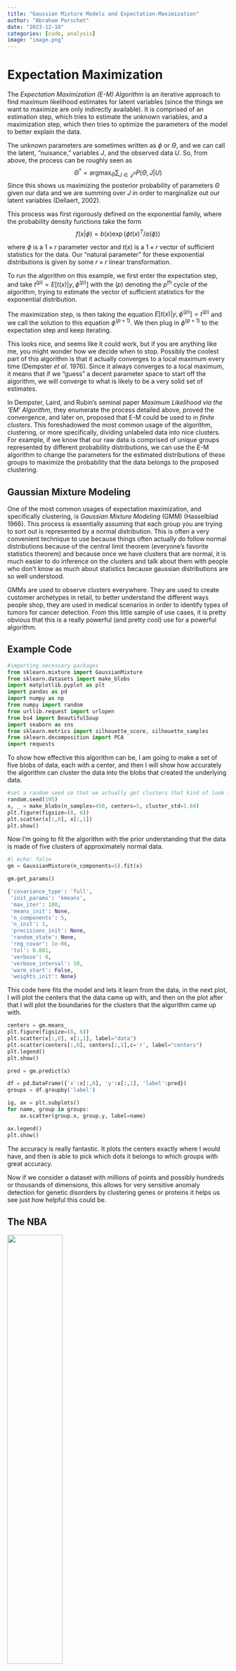 ```yaml
---
title: "Gaussian Mixture Models and Expectation-Maximization"
author: "Abraham Porschet"
date: "2023-12-10"
categories: [code, analysis]
image: "image.png"
---
```


# Expectation Maximization

The *Expectation Maximization (E-M) Algorithm* is an iterative approach to find maximum likelihood estimates for latent variables (since the things we want to maximize are only indirectly available). It is comprised of an estimation step, which tries to estimate the unknown variables, and a maximization step, which then tries to optimize the parameters of the model to better explain the data.

The unknown parameters are sometimes written as $\phi$ or $\Theta$, and we can call the latent, "nuisance," variables $J$, and the observed data $U$. So, from above, the process can be roughly seen as 
$$ \Theta^* = \operatorname*{argmax}_{\Theta} \sum_{J\in\mathcal{J}^n} P(\Theta, J|U) $$ 
Since this shows us maximizing the posterior probability of parameters $\Theta$ given our data and we are summing over $J$ in order to marginalize out our latent variables (Dellaert, 2002).

This process was first rigorously defined on the exponential family, where the probability density functions take the form 
$$ f(x|\phi) = b(x)\exp(\phi t(x)^T/a(\phi))$$

where $\phi$ is a $1\times r$ parameter vector and $t(x)$ is a $1\times r$ vector of sufficient statistics for the data. Our "natural parameter" for these exponential distributions is given by some $r\times r$ linear transformation. 

To run the \textbf{E-M} algorithm on this example, we first enter the expectation step, and take $t^{(p)}=E[t(x)|y,\phi^{(p)}]$  with the $(p)$ denoting the $p^{th}$ cycle of the algorithm, trying to estimate the vector of sufficient statistics for the exponential distribution. 

The maximization step, is then taking the equation $E[t(x)|y,\phi^{(p)}]=t^{(p)}$ and we call the solution to this equation $\phi^{(p+1)}$. We then plug in $\phi^{(p+1)}$ to the expectation step and keep iterating. 

This looks nice, and seems like it could work, but if you are anything like me, you might wonder how we decide when to stop. Possibly the coolest part of this algorithm is that it actually converges to a local maximum every time (Dempster *et al.* 1976). Since it always converges to a local maximum, it means that if we "guess" a decent parameter space to start off the algorithm, we will converge to what is likely to be a very solid set of estimates.

In Dempster, Laird, and Rubin's seminal paper *Maximum Likelihood via the 'EM' Algorithm*, they enumerate the process detailed above, proved the convergence, and later on, proposed that E-M could be used to in *finite clusters*. This foreshadowed the most common usage of the algorithm, clustering, or more specifically, dividing unlabeled data into nice clusters. For example, if we know that our raw data is comprised of unique groups represented by different probability distributions, we can use the E-M algorithm to change the parameters for the estimated distributions of these groups to maximize the probability that the data belongs to the proposed clustering.

## Gaussian Mixture Modeling

One of the most common usages of expectation maximization, and specifically clustering, is *Gaussian Mixture Modeling* (GMM) (Hasselblad 1966). This process is essentially assuming that each group you are trying to sort out is represented by a normal distribution. This is often a very convenient technique to use because things often actually do follow normal distributions because of the central limit theorem (everyone's favorite statistics theorem) and because once we have clusters that are normal, it is much easier to do inference on the clusters and talk about them with people who don't know as much about statistics because gaussian distributions are so well understood.

GMMs are used to observe clusters everywhere. They are used to create customer archetypes in retail, to better understand the different ways people shop, they are used in medical scenarios in order to identify types of tumors for cancer detection. From this little sample of use cases, it is pretty obvious that this is a really powerful (and pretty cool) use for a powerful algorithm.

## Example Code
```python
#importing necessary packages
from sklearn.mixture import GaussianMixture
from sklearn.datasets import make_blobs
import matplotlib.pyplot as plt 
import pandas as pd 
import numpy as np
from numpy import random
from urllib.request import urlopen
from bs4 import BeautifulSoup
import seaborn as sns 
from sklearn.metrics import silhouette_score, silhouette_samples
from sklearn.decomposition import PCA
import requests
```

To show how effective this algorithm can be, I am going to make a set of five blobs of data, each with a center, and then I will show how accurately the algorithm can cluster the data into the blobs that created the underlying data.

```python
#set a random seed so that we actually get clusters that kind of look like separate clusters
random.seed(195)
x, _ = make_blobs(n_samples=450, centers=5, cluster_std=1.84)
plt.figure(figsize=(8, 6))
plt.scatter(x[:,0], x[:,1])
plt.show() 
```

Now I'm going to fit the algorithm with the prior understanding that the data is made of five clusters of approximately normal data.

```python
#| echo: false
gm = GaussianMixture(n_components=5).fit(x)

gm.get_params() 

{'covariance_type': 'full',
 'init_params': 'kmeans',
 'max_iter': 100,
 'means_init': None,
 'n_components': 5,
 'n_init': 1,
 'precisions_init': None,
 'random_state': None,
 'reg_covar': 1e-06,
 'tol': 0.001,
 'verbose': 0,
 'verbose_interval': 10,
 'warm_start': False,
 'weights_init': None} 
```

This code here fits the model and lets it learn from the data, in the next plot, I will plot the centers that the data came up with, and then on the plot after that I will plot the boundaries for the clusters that the algorithm came up with.

```python
centers = gm.means_
plt.figure(figsize=(8, 6))
plt.scatter(x[:,0], x[:,1], label="data")
plt.scatter(centers[:,0], centers[:,1],c='r', label="centers")
plt.legend()
plt.show() 

```
```python
pred = gm.predict(x)    

df = pd.DataFrame({'x':x[:,0], 'y':x[:,1], 'label':pred})
groups = df.groupby('label')

ig, ax = plt.subplots()
for name, group in groups:
    ax.scatter(group.x, group.y, label=name)

ax.legend()
plt.show() 
```

The accuracy is really fantastic. It plots the centers exactly where I would have, and then is able to pick which dots it belongs to which groups with great accuracy. 

Now if we consider a dataset with millions of points and possibly hundreds or thousands of dimensions, this allows for very sensitive anomaly detection for genetic disorders by clustering genes or proteins it helps us see just how helpful this could be.

## The NBA

![](nbaPic.jpeg){width="50%"}

Basketball as a sport is changing. Players like Stephen Curry have changed perceptions around what a point guard is supposed to do, Nikola Jokic is reinventing the center position, and some teams are playing with centers who are shorter than 6'5. Another even bigger change is the advent of extremely tall players playing seemingly positionless basketball, the trend started by players such as Kevin Durant and Kristaps Porzingis, and continued by younger players like Chet Holmgren and Victor Wembanyama.

People are playing basketball differently. To effectively understand the game, the old labels of point guard, shooting guard, center, power forward, and small forward don't seem to suffice, which means that we want to find new labels for positions in order to regroup players.

This seems to be a problem uniquely well suited to clustering. I plan on looking at a few things, how the clusters of players in the modern NBA compare to the positions that players are assigned to. Secondly, I am curious if the NBA has become more specialized, i.e. if there are more than five positions, and players are acquired and used for more specific purposes than in the past. To answer these questions, even just a little bit, I plan on clustering players from the 2022 season (stats acquired from Basketball Reference) and answering my first question using that data and model, and then taking in data from the 1986 season (that was fun and long enough ago to measure change) and looking at the difference in number of clusters for those seasons.

```python
urls = ['https://www.basketball-reference.com/leagues/NBA_2022_per_game.html', 'https://www.basketball-reference.com/leagues/NBA_2023_per_game.html', 'https://www.basketball-reference.com/leagues/NBA_2021_per_game.html', 'https://www.basketball-reference.com/leagues/NBA_2019_per_game.html', 'https://www.basketball-reference.com/leagues/NBA_2018_per_game.html', 'https://www.basketball-reference.com/leagues/NBA_2017_per_game.html', 'https://www.basketball-reference.com/leagues/NBA_2016_per_game.html']
def scrape_basketball_data(url):
    html = urlopen(url)
    org_html = BeautifulSoup(html)
    org_html.findAll('tr', limit=2)

    headers = [th.getText() for th in org_html.findAll('tr', limit=2)[0].findAll('th')]
    headers = headers[1:]

    rows = org_html.findAll('tr')[1:]
    player_stats = [[td.getText() for td in rows[i].findAll('td')] for i in range(len(rows))]
    data = pd.DataFrame(player_stats, columns = headers)
    
    return data

def aggregate_data_from_urls(urls):
    all_dataframes = []
    for url in urls:
        df = scrape_basketball_data(url)
        all_dataframes.append(df)
    
    combined_data = pd.concat(all_dataframes, ignore_index=True)
    combined_data = combined_data.apply(pd.to_numeric, errors='ignore')
    
    aggregated_data = combined_data.groupby('Player', as_index=False).mean()
    return aggregated_data

df = aggregate_data_from_urls(urls)
df = df[df['MP']>=10]
df
```

There are a few instances of the same player showing multiple times in the dataframe since people were traded and played for different teams throughout the season, so I took the averages of all of their values to create a set of stats for the season for them.


```python
df=df.drop(columns=['Age', 'G', 'GS', '2P', '3P', 'TRB', 'FT','PF', 'FG', 'MP'], axis=1)
```

So now that we have this data, I will take all of the features besides position, age, team, games played, games started (As well as some irrelevant features, i.e. those that are just linear combinations of other features) and will use them to create clusters so we can start to draw some conclusions. We should feel pretty good about modeling the clusters as gaussian since there are over eight hundred players that played in 2022 which means we should feel alright about assuming normality across each predictor, especially since we have data across 6 seasons.

```python
#| echo: false
#| output: false
X = df.copy(deep=True)
X = X.drop("Player", axis = 1)
```

```python
#| echo: false
#| output: false
X.replace('', np.nan, inplace=True)
# Drop rows with NaN values
X.dropna(inplace=True)
```

```python
n_components = np.arange(1, 15)
models = [GaussianMixture(n, covariance_type='full', random_state=0).fit(X)
          for n in n_components]

plt.plot(n_components, [m.bic(X) for m in models], label='BIC')
plt.plot(n_components, [m.aic(X) for m in models], label='AIC')
plt.legend(loc='best')
plt.xlabel('n_components');
```

This code here, uses metrics *Bayesian Information Criterion* (BIC) and *Aikake Information Criterion* (AIC), to see which number of clusters would best tell us about the data. The lower the value the better. Both of the metrics are based on the likelihood function for the potential mixture models and the main difference between them is that BIC punishes models with more parameters more than AIC, as we can see from the plot, since the BIC is minimized between 4 and 5 and AIC continues to decrease as the number of components reaches 50. The AIC is equal to $2k-2\ln(L)$ and the BIC is equal to $k\ln(n)-2\ln(L)$ where $k$ is the number of parameters. So as the likelihood that the model proposed (dependent on the number of clusters) has a higher likelihood of explaining the data, the AIC and BIC both decrease. 

This graph essentially says that the model that explains the data the best without overfitting is between 4 and 5 clusters, since that is where BIC is at a minimum.

```python
model = GaussianMixture(n_components=4, random_state=0).fit(X)
```

```python
preds = pd.Series(model.predict(X))
X["Cluster"] = preds
X.dropna()
```


```python
predictors = X.columns[1:23]
X[predictors] = X[predictors].apply(pd.to_numeric, errors='coerce')

# Create subplots for each predictor
num_clusters = X['Cluster'].nunique()
num_predictors = len(predictors)

fig, axes = plt.subplots(num_predictors, num_clusters, figsize=(15, 25))
for i, predictor in enumerate(predictors):
    for cluster in range(num_clusters):
        # Select data for the specific cluster and predictor
        data = X[X['Cluster'] == cluster][predictor]
        sns.boxplot(x=data, ax=axes[i, cluster])
        axes[i, cluster].set_title(f'Cluster {cluster} - {predictor}')
        axes[i, cluster].set_xlabel('')
        axes[i, cluster].set_ylabel(predictor)

plt.tight_layout()
plt.show()
```

```python
model.means_
```